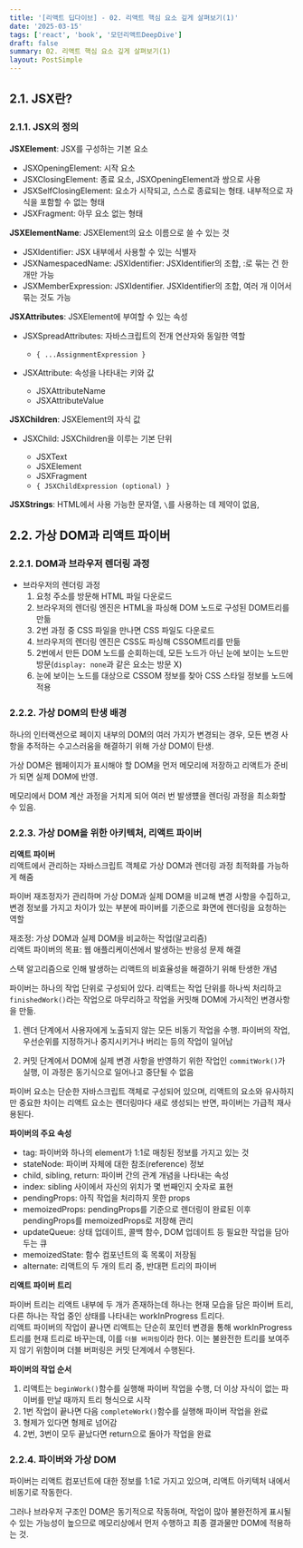 ```yaml
---
title: '[리액트 딥다이브] - 02. 리액트 핵심 요소 깊게 살펴보기(1)'
date: '2025-03-15'
tags: ['react', 'book', '모던리액트DeepDive']
draft: false
summary: 02. 리액트 핵심 요소 깊게 살펴보기(1)
layout: PostSimple
---
```


## 2.1. JSX란?

### 2.1.1. JSX의 정의

**JSXElement**: JSX를 구성하는 기본 요소

- JSXOpeningElement: 시작 요소
- JSXClosingElement: 종료 요소, JSXOpeningElement과 쌍으로 사용
- JSXSelfClosingElement: 요소가 시작되고, 스스로 종료되는 형태. 내부적으로 자식을 포함할 수 없는 형태
- JSXFragment: 아무 요소 없는 형태

**JSXElementName**: JSXElement의 요소 이름으로 쓸 수 있는 것

- JSXIdentifier: JSX 내부에서 사용할 수 있는 식별자
- JSXNamespacedName: JSXIdentifier: JSXIdentifier의 조합, :로 묶는 건 한 개만 가능
- JSXMemberExpression: JSXIdentifier. JSXIdentifier의 조합, 여러 개 이어서 묶는 것도 가능

**JSXAttributes**: JSXElement에 부여할 수 있는 속성

- JSXSpreadAttributes: 자바스크립트의 전개 연산자와 동일한 역할

  - `{ ...AssignmentExpression }`

- JSXAttribute: 속성을 나타내는 키와 값

  - JSXAttributeName
  - JSXAttributeValue

**JSXChildren**: JSXElement의 자식 값

- JSXChild: JSXChildren을 이루는 기본 단위

  - JSXText
  - JSXElement
  - JSXFragment
  - `{ JSXChildExpression (optional) }`

**JSXStrings**: HTML에서 사용 가능한 문자열, `\`를 사용하는 데 제약이 없음,

## 2.2. 가상 DOM과 리액트 파이버

### 2.2.1. DOM과 브라우저 렌더링 과정

- 브라우저의 렌더링 과정
  1. 요청 주소를 방문해 HTML 파일 다운로드
  2. 브라우저의 렌더링 엔진은 HTML을 파싱해 DOM 노드로 구성된 DOM트리를 만듦
  3. 2번 과정 중 CSS 파일을 만나면 CSS 파일도 다운로드
  4. 브라우저의 렌더링 엔진은 CSS도 파싱해 CSSOM트리를 만듦
  5. 2번에서 만든 DOM 노드를 순회하는데, 모든 노드가 아닌 눈에 보이는 노드만 방문(`display: none`과 같은 요소는 방문 X)
  6. 눈에 보이는 노드를 대상으로 CSSOM 정보를 찾아 CSS 스타일 정보를 노드에 적용

### 2.2.2. 가상 DOM의 탄생 배경

하나의 인터랙션으로 페이지 내부의 DOM의 여러 가지가 변경되는 경우, 모든 변경 사항을 추적하는 수고스러움을 해결하기 위해 가상 DOM이 탄생.

가상 DOM은 웹페이지가 표시해야 할 DOM을 먼저 메모리에 저장하고 리액트가 준비가 되면 실제 DOM에 반영.

메모리에서 DOM 계산 과정을 거치게 되어 여러 번 발생헀을 렌더링 과정을 최소화할 수 있음.

### 2.2.3. 가상 DOM을 위한 아키텍처, 리액트 파이버

**리액트 파이버**  
리액트에서 관리하는 자바스크립트 객체로 가상 DOM과 렌더링 과정 최적화를 가능하게 해줌

파이버 재조정자가 관리하며 가상 DOM과 실제 DOM을 비교해 변경 사항을 수집하고, 변경 정보를 가지고 차이가 있는 부분에 파이버를 기준으로 화면에 렌더링을 요청하는 역할

재조정: 가상 DOM과 실제 DOM을 비교하는 작업(알고리즘)  
리액트 파이버의 목표: 웹 애플리케이션에서 발생하는 반응성 문제 해결

스택 알고리즘으로 인해 발생하는 리액트의 비효율성을 해결하기 위해 탄생한 개념

파이버는 하나의 작업 단위로 구성되어 있다. 리액트는 작업 단위를 하나씩 처리하고 `finishedWork()`라는 작업으로 마무리하고 작업을 커밋해 DOM에 가시적인 변경사항을 만듦.

1. 렌더 단계에서 사용자에게 노출되지 않는 모든 비동기 작업을 수행. 파이버의 작업, 우선순위를 지정하거나 중지시키거나 버리는 등의 작업이 일어남

2. 커밋 단계에서 DOM에 실제 변경 사항을 반영하기 위한 작업인 `commitWork()`가 실행, 이 과정은 동기식으로 일어나고 중단될 수 없음

파이버 요소는 단순한 자바스크립트 객체로 구성되어 있으며, 리액트의 요소와 유사하지만 중요한 차이는 리액트 요소는 렌더링마다 새로 생성되는 반면, 파이버는 가급적 재사용된다.

**파이버의 주요 속성**

- tag: 파이버와 하나의 element가 1:1로 매칭된 정보를 가지고 있는 것
- stateNode: 파이버 자체에 대한 참조(reference) 정보
- child, sibling, return: 파이버 간의 관계 개념을 나타내는 속성
- index: sibling 사이에서 자신의 위치가 몇 번째인지 숫자로 표현
- pendingProps: 아직 작업을 처리하지 못한 props
- memoizedProps: pendingProps를 기준으로 렌더링이 완료된 이후 pendingProps를 memoizedProps로 저장해 관리
- updateQueue: 상태 업데이트, 콜백 함수, DOM 업데이트 등 필요한 작업을 담아두는 큐
- memoizedState: 함수 컴포넌트의 훅 목록이 저장됨
- alternate: 리액트의 두 개의 트리 중, 반대편 트리의 파이버

**리액트 파이버 트리**

파이버 트리는 리액트 내부에 두 개가 존재하는데 하나는 현재 모습을 담은 파이버 트리, 다른 하나는 작업 중인 상태를 나타내는 workInProgress 트리다.  
리액트 파이버의 작업이 끝나면 리액트는 단순히 포인터 변경을 통해 workInProgress 트리를 현재 트리로 바꾸는데, 이를 `더블 버퍼링`이라 한다. 이는 불완전한 트리를 보여주지 않기 위함이며 더블 버퍼링은 커밋 단계에서 수행된다.

**파이버의 작업 순서**

1. 리액트는 `beginWork()`함수를 실행해 파이버 작업을 수행, 더 이상 자식이 없는 파이버를 만날 때까지 트리 형식으로 시작
2. 1번 작업이 끝나면 다음 `completeWork()`함수를 실행해 파이버 작업을 완료
3. 형제가 있다면 형제로 넘어감
4. 2번, 3번이 모두 끝났다면 return으로 돌아가 작업을 완료

### 2.2.4. 파이버와 가상 DOM

파이버는 리액트 컴포넌트에 대한 정보를 1:1로 가지고 있으며, 리액트 아키텍처 내에서 비동기로 작동한다.

그러나 브라우저 구조인 DOM은 동기적으로 작동하며, 작업이 많아 불완전하게 표시될 수 있는 가능성이 높으므로 메모리상에서 먼저 수행하고 최종 결과물만 DOM에 적용하는 것.
